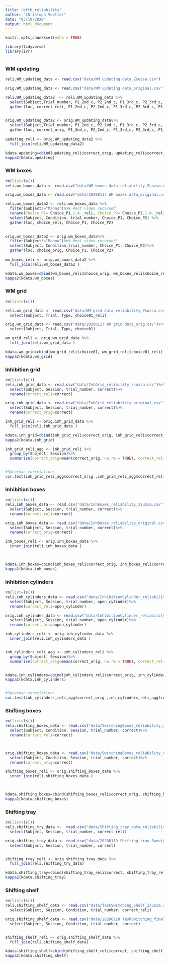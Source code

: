 ```yaml
---
title: "eftb_reliability"
author: "Christoph Voelter"
date: "03/10/2020"
output: html_document
---
```


```r
knitr::opts_chunk$set(echo = TRUE)

library(tidyverse)
library(irr)



```

### WM updating 
```r
reli.WM_updating_data <- read.csv("data/WM updating data_Zsuzsa.csv")

orig.WM_updating_data <- read.csv("data/WM updating data_original.csv")

```

```r
reli.WM_updating_data2  <- reli.WM_updating_data %>% 
  select(Subject,Trial_number, P1_2nd_c, P2_2nd_c, P1_3rd_c, P2_3rd_c, P1_4th_c, P2_4th_c)%>% 
  gather(loc, correct_reli, P1_2nd_c, P2_2nd_c, P1_3rd_c, P2_3rd_c, P1_4th_c, P2_4th_c) 
  

orig.WM_updating_data2 <- orig.WM_updating_data%>% 
  select(Subject,Trial_number, P1_2nd_c, P2_2nd_c, P1_3rd_c, P2_3rd_c, P1_4th_c, P2_4th_c)%>% 
  gather(loc, correct_orig, P1_2nd_c, P2_2nd_c, P1_3rd_c, P2_3rd_c, P1_4th_c, P2_4th_c) 
  
updating_reli <- orig.WM_updating_data2 %>%
  full_join(reli.WM_updating_data2)

kdata.updating=cbind(updating_reli$correct_orig, updating_reli$correct_reli)
kappa2(kdata.updating)
```

### WM boxes


```r
rm(list=ls())
reli.wm_boxes_data <- read.csv("data/WM boxes data_reliability_Zsuzsa.csv")

orig.wm_boxes_data <- read.csv("data/20200117 WM boxes data_original.csv")

```

```r

reli.wm_boxes_data2 <- reli.wm_boxes_data %>%
  filter(Subject!="Manno")%>% #not video recorded
  rename(Choice_P1= Choice_P1.1.4._reli, Choice_P2= Choice_P2.1.4._reli)%>%
  select(Subject, Condition, trial_number, Choice_P1, Choice_P2) %>% 
  gather(loc, choice_reli, Choice_P1, Choice_P2) 
  

orig.wm_boxes_data2 <- orig.wm_boxes_data%>% 
  filter(Subject!="Manno")%>% #not video recorded
  select(Subject, Condition,trial_number, Choice_P1, Choice_P2)%>% 
  gather(loc, choice_orig, Choice_P1, Choice_P2) 
  
wm_boxes_reli <- orig.wm_boxes_data2 %>%
  full_join(reli.wm_boxes_data2 )

kdata.wm_boxes=cbind(wm_boxes_reli$choice_orig, wm_boxes_reli$choice_reli)
kappa2(kdata.wm_boxes)
```


### WM grid


```r
rm(list=ls())

reli.wm_grid_data <- read.csv("data/WM grid data_reliability_Zsuzsa.csv")%>%
  select(Subject, Trial, Type, choice01_reli)

orig.wm_grid_data <- read.csv("data/20200117 WM grid data_orig.csv")%>%
  select(Subject, Trial, Type, choice01)

wm_grid_reli <- orig.wm_grid_data %>%
  full_join(reli.wm_grid_data )

kdata.wm_grid=cbind(wm_grid_reli$choice01, wm_grid_reli$choice01_reli)
kappa2(kdata.wm_grid)

```

### Inhibition grid


```r
rm(list=ls())
reli.inh_grid_data <- read.csv("data/InhGrid_relibility_zsuzsa.csv")%>%
  select(Subject, Session, trial_number, correct)%>%
  rename(correct_reli=correct)

orig.inh_grid_data <- read.csv("data/InhGrid_reliability_original.csv")%>%
  select(Subject, Session, trial_number, correct)%>%
  rename(correct_orig=correct)

inh_grid_reli <- orig.inh_grid_data %>%
  full_join(reli.inh_grid_data )

kdata.inh_grid=cbind(inh_grid_reli$correct_orig, inh_grid_reli$correct_reli)
kappa2(kdata.inh_grid)

inh_grid_reli_agg <- inh_grid_reli %>%
  group_by(Subject, Session)%>%
  summarise(correct_orig=mean(correct_orig, na.rm = TRUE), correct_reli=mean(correct_reli, na.rm = TRUE))


#Spearman correlation:
cor.test(inh_grid_reli_agg$correct_orig ,inh_grid_reli_agg$correct_reli, method = "spearman", use ="complete.obs")

```

### Inhibition boxes


```r
rm(list=ls())
reli.inh_boxes_data <- read.csv("data/InhBoxes_reliability_zsuzsa.csv")%>%
  select(Subject, Session, trial_number, correct)%>%
  rename(correct_reli=correct)

orig.inh_boxes_data <- read.csv("data/InhBoxes_reliability_original.csv")%>%
  select(Subject, Session, trial_number, correct)%>%
  rename(correct_orig=correct)

inh_boxes_reli <- orig.inh_boxes_data %>%
  inner_join(reli.inh_boxes_data )
  


kdata.inh_boxes=cbind(inh_boxes_reli$correct_orig, inh_boxes_reli$correct_reli)
kappa2(kdata.inh_boxes)

```

### Inhibition cylinders


```r
rm(list=ls())
reli.inh_cylinders_data <- read.csv("data/InhibitionCylinder_reliability_Zsuzsa.csv")%>%
  select(Subject, Session, trial_number, open_cylinder)%>%
  rename(correct_reli=open_cylinder)

orig.inh_cylinder_data <- read.csv("data/InhibitionCylinder_reliability_original.csv")%>%
  select(Subject, Session, trial_number, open_cylinder)%>%
  rename(correct_orig=open_cylinder)

inh_cylinders_reli <- orig.inh_cylinder_data %>%
  inner_join(reli.inh_cylinders_data )


inh_cylinders_reli_agg <- inh_cylinders_reli %>%
  group_by(Subject, Session)%>%
  summarise(correct_orig=mean(correct_orig, na.rm = TRUE), correct_reli=mean(correct_reli, na.rm = TRUE))


kdata.inh_cylinders=cbind(inh_cylinders_reli$correct_orig, inh_cylinders_reli$correct_reli)
kappa2(kdata.inh_cylinders)


#Spearman correlation:
cor.test(inh_cylinders_reli_agg$correct_orig ,inh_cylinders_reli_agg$correct_reli, method = "spearman", use ="complete.obs")

```

### Shifting boxes


```r
rm(list=ls())
reli.shifting_boxes_data <- read.csv("data/SwitchingBoxes_reliability_Zsuzsa.csv")%>%
  select(Subject, Condition, Session, trial_number, correct)%>%
  rename(correct_reli=correct)



orig.shifting_boxes_data <- read.csv("data/SwitchingBoxes_reliability_original.csv")%>%
  select(Subject, Condition, Session, trial_number, correct)%>%
  rename(correct_orig=correct)

shifting_boxes_reli <- orig.shifting_boxes_data %>%
  inner_join(reli.shifting_boxes_data )
  


kdata.shifting_boxes=cbind(shifting_boxes_reli$correct_orig, shifting_boxes_reli$correct_reli)
kappa2(kdata.shifting_boxes)

```

### Shifting tray


```r
rm(list=ls())
reli.shifting_try_data <-  read.csv("data/Shifting_tray_data_reliability_Zsuzsa.csv")%>%
  select(Subject, Session, trial_number, correct_reli)

orig.shifting_tray_data <- read.csv("data/20200119 Shifting_tray_Sweetwaters_final data_original.csv")%>%
  select(Subject, Session, trial_number, correct)


shifting_tray_reli <- orig.shifting_tray_data %>%
  full_join(reli.shifting_try_data)

kdata.shifting_tray=cbind(shifting_tray_reli$correct, shifting_tray_reli$correct_reli)
kappa2(kdata.shifting_tray)


```

### Shifting shelf


```r
rm(list=ls())
reli.shifting_shelf_data <- read.csv("data/TaskSwitching_Shelf_Zsuzsa.csv")%>%
  select(Subject, Session, Condition, trial_number, correct_reli)

orig.shifting_shelf_data <- read.csv("data/20200120 TaskSwitching_final Sweetwaters data_original.csv")%>%
  select(Subject, Session, Condition, trial_number, correct)


shifting_shelf_reli <- orig.shifting_shelf_data %>%
  full_join(reli.shifting_shelf_data)

kdata.shifting_shelf=cbind(shifting_shelf_reli$correct, shifting_shelf_reli$correct_reli)
kappa2(kdata.shifting_shelf)


```